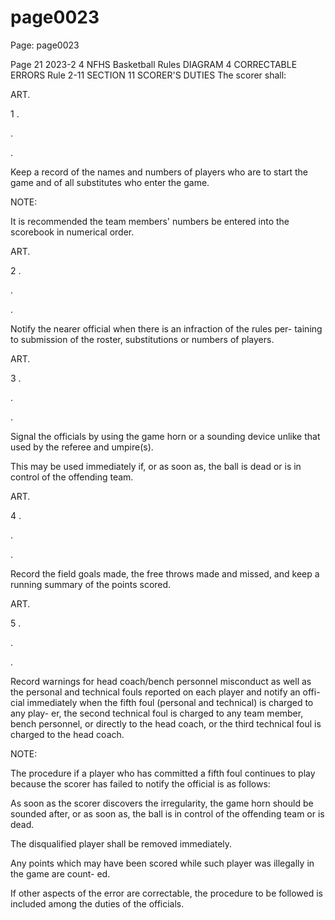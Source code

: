 
# page0023

Page: page0023

Page 21 2023-2 4 NFHS Basketball Rules DIAGRAM 4 CORRECTABLE ERRORS Rule 2-11 SECTION 11 SCORER'S DUTIES The scorer shall:

ART.

1 .

.

.

Keep a record of the names and numbers of players who are to start the game and of all substitutes who enter the game.

NOTE:

It is recommended the team members' numbers be entered into the scorebook in numerical order.

ART.

2 .

.

.

Notify the nearer official when there is an infraction of the rules per- taining to submission of the roster, substitutions or numbers of players.

ART.

3 .

.

.

Signal the officials by using the game horn or a sounding device unlike that used by the referee and umpire(s).

This may be used immediately if, or as soon as, the ball is dead or is in control of the offending team.

ART.

4 .

.

.

Record the field goals made, the free throws made and missed, and keep a running summary of the points scored.

ART.

5 .

.

.

Record warnings for head coach/bench personnel misconduct as well as the personal and technical fouls reported on each player and notify an offi- cial immediately when the fifth foul (personal and technical) is charged to any play- er, the second technical foul is charged to any team member, bench personnel, or directly to the head coach, or the third technical foul is charged to the head coach.

NOTE:

The procedure if a player who has committed a fifth foul continues to play because the scorer has failed to notify the official is as follows:

As soon as the scorer discovers the irregularity, the game horn should be sounded after, or as soon as, the ball is in control of the offending team or is dead.

The disqualified player shall be removed immediately.

Any points which may have been scored while such player was illegally in the game are count- ed.

If other aspects of the error are correctable, the procedure to be followed is included among the duties of the officials.
  